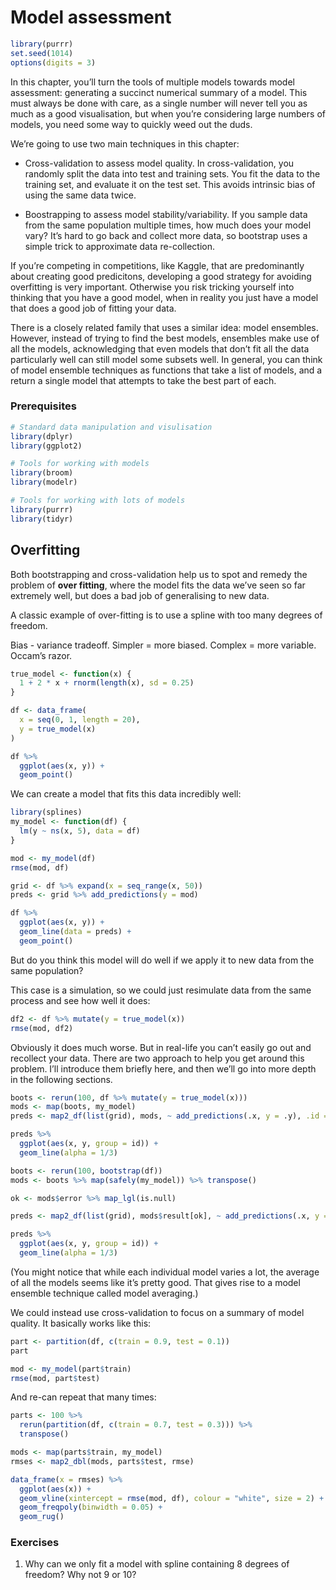 # Model assessment

```r
library(purrr)
set.seed(1014)
options(digits = 3)
```

In this chapter, you'll turn the tools of multiple models towards model assessment: generating a succinct numerical summary of a model. This must always be done with care, as a single number will never tell you as much as a good visualisation, but when you're considering large numbers of models, you need some way to quickly weed out the duds.

We're going to use two main techniques in this chapter:

* Cross-validation to assess model quality. In cross-validation, you randomly
  split the data into test and training sets. You fit the data to the training
  set, and evaluate it on the test set. This avoids intrinsic bias of using the
  same data twice. 
  
* Boostrapping to assess model stability/variability. If you sample data from
  the same population multiple times, how much does your model vary? It's hard
  to go back and collect more data, so bootstrap uses a simple trick to 
  approximate data re-collection.

If you're competing in competitions, like Kaggle, that are predominantly about creating good predicitons, developing a good strategy for avoiding overfitting is very important. Otherwise you risk tricking yourself into thinking that you have a good model, when in reality you just have a model that does a good job of fitting your data.

There is a closely related family that uses a similar idea: model ensembles. However, instead of trying to find the best models, ensembles make use of all the models, acknowledging that even models that don't fit all the data particularly well can still model some subsets well. In general, you can think of model ensemble techniques as functions that take a list of models, and a return a single model that attempts to take the best part of each.

### Prerequisites

```r
# Standard data manipulation and visulisation
library(dplyr)
library(ggplot2)

# Tools for working with models
library(broom)
library(modelr)

# Tools for working with lots of models
library(purrr)
library(tidyr)
```

## Overfitting

Both bootstrapping and cross-validation help us to spot and remedy the problem of __over fitting__, where the model fits the data we've seen so far extremely well, but does a bad job of generalising to new data.

A classic example of over-fitting is to use a spline with too many degrees of freedom.

Bias - variance tradeoff.  Simpler = more biased. Complex = more variable.  Occam's razor.

```r
true_model <- function(x) {
  1 + 2 * x + rnorm(length(x), sd = 0.25)
}

df <- data_frame(
  x = seq(0, 1, length = 20),
  y = true_model(x)
)

df %>% 
  ggplot(aes(x, y)) +
  geom_point()
```

We can create a model that fits this data incredibly well:

```r
library(splines)
my_model <- function(df) {
  lm(y ~ ns(x, 5), data = df)
}

mod <- my_model(df)
rmse(mod, df)

grid <- df %>% expand(x = seq_range(x, 50))
preds <- grid %>% add_predictions(y = mod)

df %>% 
  ggplot(aes(x, y)) +
  geom_line(data = preds) + 
  geom_point()
```

But do you think this model will do well if we apply it to new data from the same population? 

This case is a simulation, so we could just resimulate data from the same process and see how well it does:

```r
df2 <- df %>% mutate(y = true_model(x))
rmse(mod, df2)
```

Obviously it does much worse.  But in real-life you can't easily go out and recollect your data. There are two approach to help you get around this problem. I'll introduce them briefly here, and then we'll go into more depth in the following sections.

```r
boots <- rerun(100, df %>% mutate(y = true_model(x)))
mods <- map(boots, my_model)
preds <- map2_df(list(grid), mods, ~ add_predictions(.x, y = .y), .id = "id")

preds %>% 
  ggplot(aes(x, y, group = id)) +
  geom_line(alpha = 1/3)
```

```r
boots <- rerun(100, bootstrap(df))
mods <- boots %>% map(safely(my_model)) %>% transpose()

ok <- mods$error %>% map_lgl(is.null)
```

```r
preds <- map2_df(list(grid), mods$result[ok], ~ add_predictions(.x, y = .y), .id = "id")

preds %>% 
  ggplot(aes(x, y, group = id)) +
  geom_line(alpha = 1/3)
```

(You might notice that while each individual model varies a lot, the average of all the models seems like it's pretty good. That gives rise to a model ensemble technique called model averaging.)

We could instead use cross-validation to focus on a summary of model quality. It basically works like this:

```r
part <- partition(df, c(train = 0.9, test = 0.1))
part

mod <- my_model(part$train)
rmse(mod, part$test)
```

And re-can repeat that many times:

```r
parts <- 100 %>% 
  rerun(partition(df, c(train = 0.7, test = 0.3))) %>% 
  transpose()

mods <- map(parts$train, my_model)
rmses <- map2_dbl(mods, parts$test, rmse)

data_frame(x = rmses) %>% 
  ggplot(aes(x)) +
  geom_vline(xintercept = rmse(mod, df), colour = "white", size = 2) +
  geom_freqpoly(binwidth = 0.05) +
  geom_rug()
```

### Exercises

1.  Why can we only fit a model with spline containing 8 degrees of freedom?
    Why not 9 or 10?
